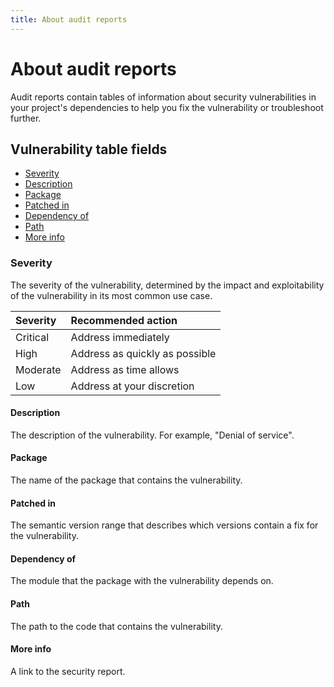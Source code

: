 ```yaml
---
title: About audit reports
---
```


# About audit reports

Audit reports contain tables of information about security vulnerabilities in your project's dependencies to help you fix the vulnerability or troubleshoot further.

<Screenshot src="/packages-and-modules/securing-your-code/audit-report-results.png" alt="Screenshot showing command-line audit report results" />

## Vulnerability table fields

- [Severity](#severity)
- [Description](#description)
- [Package](#package)
- [Patched in](#patched-in)
- [Dependency of](#dependency-of)
- [Path](#path)
- [More info](#more-info)

### Severity

The severity of the vulnerability, determined by the impact and exploitability of the vulnerability in its most common use case.

| Severity | Recommended action             |
| :------- | :----------------------------- |
| Critical | Address immediately            |
| High     | Address as quickly as possible |
| Moderate | Address as time allows         |
| Low      | Address at your discretion     |

#### Description

The description of the vulnerability. For example, "Denial of service".

#### Package

The name of the package that contains the vulnerability.

#### Patched in

The semantic version range that describes which versions contain a fix for the vulnerability.

#### Dependency of

The module that the package with the vulnerability depends on.

#### Path

The path to the code that contains the vulnerability.

#### More info

A link to the security report.
